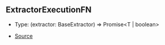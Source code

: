 ## ExtractorExecutionFN

- Type: (extractor: BaseExtractor) => Promise\<T \| boolean>

- [Source](https://github.com/Androz2091/discord-player/blob/97a849a/packages/discord-player/src/extractors/ExtractorExecutionContext.ts#L213)